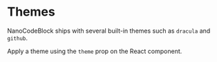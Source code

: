 
# Themes

NanoCodeBlock ships with several built-in themes such as `dracula` and `github`.

Apply a theme using the `theme` prop on the React component.
